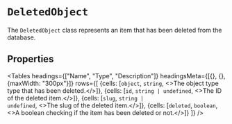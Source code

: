 
# `DeletedObject`

The `DeletedObject` class represents an item that has been deleted from the database.

## Properties


<Tables
  headings={["Name", "Type", "Description"]}
  headingsMeta={[{}, {}, {maxWidth: "300px"}]}
  rows={[
{cells: [<code>object</code>, <code>string</code>, <>The object type type that has been deleted.</>]},
{cells: [<code>id</code>, <code>string | undefined</code>, <>The ID of the deleted item.</>]},
{cells: [<code>slug</code>, <code>string | undefined</code>, <>The slug of the deleted item.</>]},
{cells: [<code>deleted</code>, <code>boolean</code>, <>A boolean checking if the item has been deleted or not.</>]}
  ]}
  />